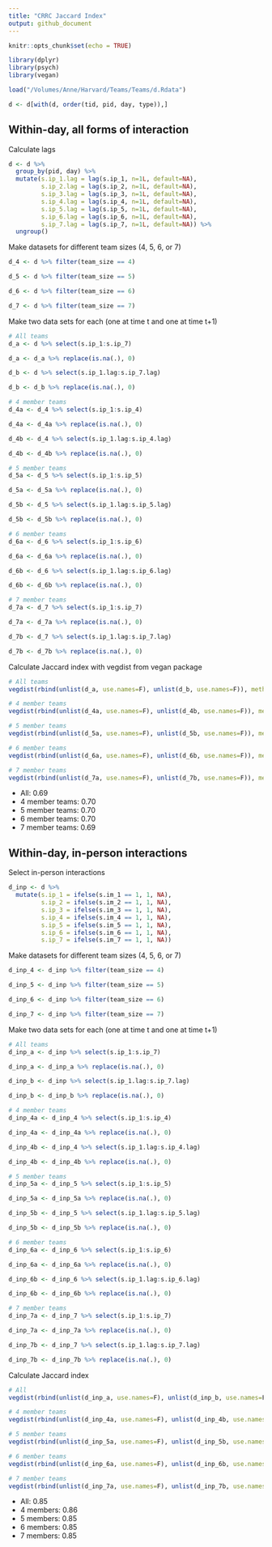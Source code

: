 ```yaml
---
title: "CRRC Jaccard Index"
output: github_document
---
```


```r
knitr::opts_chunk$set(echo = TRUE)
```

```r
library(dplyr)
library(psych)
library(vegan)
```

```r
load("/Volumes/Anne/Harvard/Teams/Teams/d.Rdata")
```

```r
d <- d[with(d, order(tid, pid, day, type)),]
```
## Within-day, all forms of interaction

Calculate lags 
```r
d <- d %>%
  group_by(pid, day) %>%
  mutate(s.ip_1.lag = lag(s.ip_1, n=1L, default=NA),
         s.ip_2.lag = lag(s.ip_2, n=1L, default=NA),
         s.ip_3.lag = lag(s.ip_3, n=1L, default=NA),
         s.ip_4.lag = lag(s.ip_4, n=1L, default=NA),
         s.ip_5.lag = lag(s.ip_5, n=1L, default=NA),
         s.ip_6.lag = lag(s.ip_6, n=1L, default=NA),
         s.ip_7.lag = lag(s.ip_7, n=1L, default=NA)) %>%
  ungroup()
```

Make datasets for different team sizes (4, 5, 6, or 7)
```r
d_4 <- d %>% filter(team_size == 4)

d_5 <- d %>% filter(team_size == 5)

d_6 <- d %>% filter(team_size == 6)

d_7 <- d %>% filter(team_size == 7)
```

Make two data sets for each (one at time t and one at time t+1)
```r
# All teams
d_a <- d %>% select(s.ip_1:s.ip_7)

d_a <- d_a %>% replace(is.na(.), 0)

d_b <- d %>% select(s.ip_1.lag:s.ip_7.lag)

d_b <- d_b %>% replace(is.na(.), 0)

# 4 member teams
d_4a <- d_4 %>% select(s.ip_1:s.ip_4)

d_4a <- d_4a %>% replace(is.na(.), 0)

d_4b <- d_4 %>% select(s.ip_1.lag:s.ip_4.lag)

d_4b <- d_4b %>% replace(is.na(.), 0)

# 5 member teams
d_5a <- d_5 %>% select(s.ip_1:s.ip_5)

d_5a <- d_5a %>% replace(is.na(.), 0)

d_5b <- d_5 %>% select(s.ip_1.lag:s.ip_5.lag)

d_5b <- d_5b %>% replace(is.na(.), 0)

# 6 member teams
d_6a <- d_6 %>% select(s.ip_1:s.ip_6)

d_6a <- d_6a %>% replace(is.na(.), 0)

d_6b <- d_6 %>% select(s.ip_1.lag:s.ip_6.lag)

d_6b <- d_6b %>% replace(is.na(.), 0)

# 7 member teams
d_7a <- d_7 %>% select(s.ip_1:s.ip_7)

d_7a <- d_7a %>% replace(is.na(.), 0)

d_7b <- d_7 %>% select(s.ip_1.lag:s.ip_7.lag)

d_7b <- d_7b %>% replace(is.na(.), 0)
```

Calculate Jaccard index with vegdist from vegan package
```r
# All teams
vegdist(rbind(unlist(d_a, use.names=F), unlist(d_b, use.names=F)), method="jaccard", binary=T)

# 4 member teams
vegdist(rbind(unlist(d_4a, use.names=F), unlist(d_4b, use.names=F)), method="jaccard", binary=T)

# 5 member teams
vegdist(rbind(unlist(d_5a, use.names=F), unlist(d_5b, use.names=F)), method="jaccard", binary=T)

# 6 member teams
vegdist(rbind(unlist(d_6a, use.names=F), unlist(d_6b, use.names=F)), method="jaccard", binary=T)

# 7 member teams
vegdist(rbind(unlist(d_7a, use.names=F), unlist(d_7b, use.names=F)), method="jaccard", binary=T)
```
* All: 0.69
* 4 member teams: 0.70
* 5 member teams: 0.70
* 6 member teams: 0.70
* 7 member teams: 0.69

## Within-day, in-person interactions

Select in-person interactions
```r
d_inp <- d %>%
  mutate(s.ip_1 = ifelse(s.im_1 == 1, 1, NA),
         s.ip_2 = ifelse(s.im_2 == 1, 1, NA),
         s.ip_3 = ifelse(s.im_3 == 1, 1, NA),
         s.ip_4 = ifelse(s.im_4 == 1, 1, NA),
         s.ip_5 = ifelse(s.im_5 == 1, 1, NA),
         s.ip_6 = ifelse(s.im_6 == 1, 1, NA),
         s.ip_7 = ifelse(s.im_7 == 1, 1, NA))
```

Make datasets for different team sizes (4, 5, 6, or 7)
```r
d_inp_4 <- d_inp %>% filter(team_size == 4)

d_inp_5 <- d_inp %>% filter(team_size == 5)

d_inp_6 <- d_inp %>% filter(team_size == 6)

d_inp_7 <- d_inp %>% filter(team_size == 7)
```

Make two data sets for each (one at time t and one at time t+1)
```r
# All teams
d_inp_a <- d_inp %>% select(s.ip_1:s.ip_7)

d_inp_a <- d_inp_a %>% replace(is.na(.), 0)

d_inp_b <- d_inp %>% select(s.ip_1.lag:s.ip_7.lag)

d_inp_b <- d_inp_b %>% replace(is.na(.), 0)

# 4 member teams
d_inp_4a <- d_inp_4 %>% select(s.ip_1:s.ip_4)

d_inp_4a <- d_inp_4a %>% replace(is.na(.), 0)

d_inp_4b <- d_inp_4 %>% select(s.ip_1.lag:s.ip_4.lag)

d_inp_4b <- d_inp_4b %>% replace(is.na(.), 0)

# 5 member teams
d_inp_5a <- d_inp_5 %>% select(s.ip_1:s.ip_5)

d_inp_5a <- d_inp_5a %>% replace(is.na(.), 0)

d_inp_5b <- d_inp_5 %>% select(s.ip_1.lag:s.ip_5.lag)

d_inp_5b <- d_inp_5b %>% replace(is.na(.), 0)

# 6 member teams
d_inp_6a <- d_inp_6 %>% select(s.ip_1:s.ip_6)

d_inp_6a <- d_inp_6a %>% replace(is.na(.), 0)

d_inp_6b <- d_inp_6 %>% select(s.ip_1.lag:s.ip_6.lag)

d_inp_6b <- d_inp_6b %>% replace(is.na(.), 0)

# 7 member teams
d_inp_7a <- d_inp_7 %>% select(s.ip_1:s.ip_7)

d_inp_7a <- d_inp_7a %>% replace(is.na(.), 0)

d_inp_7b <- d_inp_7 %>% select(s.ip_1.lag:s.ip_7.lag)

d_inp_7b <- d_inp_7b %>% replace(is.na(.), 0)
```

Calculate Jaccard index 
```r
# All
vegdist(rbind(unlist(d_inp_a, use.names=F), unlist(d_inp_b, use.names=F)), method="jaccard", binary=T)

# 4 member teams
vegdist(rbind(unlist(d_inp_4a, use.names=F), unlist(d_inp_4b, use.names=F)), method="jaccard", binary=T)

# 5 member teams
vegdist(rbind(unlist(d_inp_5a, use.names=F), unlist(d_inp_5b, use.names=F)), method="jaccard", binary=T)

# 6 member teams
vegdist(rbind(unlist(d_inp_6a, use.names=F), unlist(d_inp_6b, use.names=F)), method="jaccard", binary=T)

# 7 member teams
vegdist(rbind(unlist(d_inp_7a, use.names=F), unlist(d_inp_7b, use.names=F)), method="jaccard", binary=T)
```
* All: 0.85
* 4 members: 0.86
* 5 members: 0.85
* 6 members: 0.85
* 7 members: 0.85

